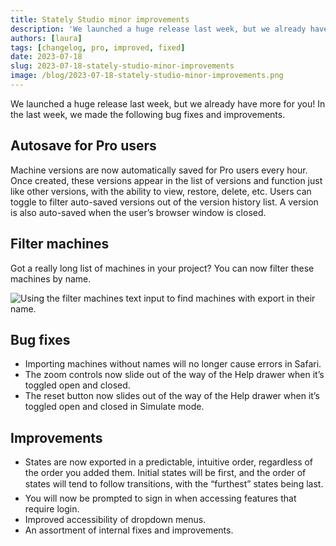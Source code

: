 ```yaml
---
title: Stately Studio minor improvements
description: 'We launched a huge release last week, but we already have more for you! In the last week, we made the following bug fixes and improvements.'
authors: [laura]
tags: [changelog, pro, improved, fixed]
date: 2023-07-18
slug: 2023-07-18-stately-studio-minor-improvements
image: /blog/2023-07-18-stately-studio-minor-improvements.png
---
```


We launched a huge release last week, but we already have more for you! In the last week, we made the following bug fixes and improvements.

<!--truncate-->

## Autosave for Pro users

Machine versions are now automatically saved for Pro users every hour. Once created, these versions appear in the list of versions and function just like other versions, with the ability to view, restore, delete, etc. Users can toggle to filter auto-saved versions out of the version history list. A version is also auto-saved when the user’s browser window is closed.

## Filter machines

Got a really long list of machines in your project? You can now filter these machines by name.

![Using the filter machines text input to find machines with export in their name.](https://canny.io/images/7cd5b51ace3e563f7773e18d1f801b2e.gif)

## Bug fixes

- Importing machines without names will no longer cause errors in Safari.
- The zoom controls now slide out of the way of the Help drawer when it’s toggled open and closed.
- The reset button now slides out of the way of the Help drawer when it’s toggled open and closed in Simulate mode.

## Improvements

- States are now exported in a predictable, intuitive order, regardless of the order you added them. Initial states will be first, and the order of states will tend to follow transitions, with the “furthest” states being last.
- You will now be prompted to sign in when accessing features that require login.
- Improved accessibility of dropdown menus.
- An assortment of internal fixes and improvements.
